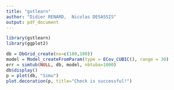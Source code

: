 ```yaml
---
title: "gstlearn"
author: "Didier RENARD,  Nicolas DESASSIS"
output: pdf_document
---
```

		
```r
library(gstlearn)
library(ggplot2)
```


```r
db = DbGrid_create(nx=c(100,100))
model = Model_createFromParam(type = ECov_CUBIC(), range = 30)
err = simtub(NULL, db, model, nbtuba=1000)
db$display()
p = plot(db, "Simu")
plot.decoration(p, title="Check is successful!")
```


